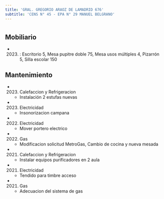 ```yaml
---
title: 'GRAL. GREGORIO ARAOZ DE LAMADRID 676'
subtitle: 'CENS N° 45 - EPA N° 29 MANUEL BELGRANO'
---
```


#


## Mobiliario

*  (2023) : Escritorio 5, Mesa pupitre doble 75, Mesa usos múltiples 4, Pizarrón 5, Silla escolar 150 





## Mantenimiento

*  (2023) Calefaccion y Refrigeracion 
    + Instalación 2 estufas nuevas

*  (2023) Electricidad 
    + Insonorizacion campana

*  (2022) Electricidad 
    + Mover portero electrico

*  (2022) Gas 
    + Modificacion solicitud MetroGas, Cambio de cocina y nueva mesada

*  (2021) Calefaccion y Refrigeracion 
    + Instalar equipos purificadores en 2 aula

*  (2021) Electricidad 
    + Tendido para timbre acceso

*  (2021) Gas 
    + Adecuacion del sistema de gas



